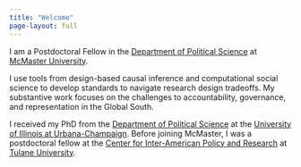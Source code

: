 ```yaml
---
title: "Welcome"
page-layout: full
---
```


I am a Postdoctoral Fellow in the [Department of Political Science](https://www.mcmaster.ca/) at [McMaster University](https://politicalscience.mcmaster.ca/).

<!-- Methods version -->
I use tools from design-based causal inference and computational social science to develop standards to navigate research design tradeoffs. My substantive work focuses on the challenges to accountability, governance, and representation in the Global South.

<!-- CP version -->
<!-- I research the challenges to accountability, governance, and representation in the Global South. I also use tools from design-based causal inference and computational social science to develop standards to navigate research design tradeoffs. -->

I received my PhD from the [Department of Political Science](https://pol.illinois.edu/) at the [University of Illinois at Urbana-Champaign](https://illinois.edu/). Before joining McMaster, I was a postdoctoral fellow at the [Center for Inter-American Policy and Research](https://stonecenter.tulane.edu/cipr) at [Tulane University](https://tulane.edu/).